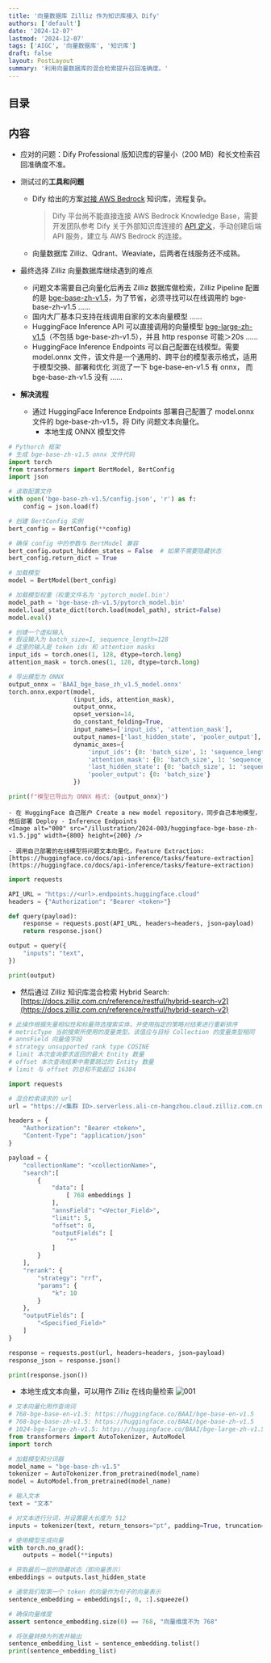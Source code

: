 ```yaml
---
title: '向量数据库 Zilliz 作为知识库接入 Dify'
authors: ['default']
date: '2024-12-07'
lastmod: '2024-12-07'
tags: ['AIGC', '向量数据库', '知识库']
draft: false
layout: PostLayout
summary: '利用向量数据库的混合检索提升召回准确度。'
---
```


## 目录

<TOCInline toc={props.toc} exclude="Introduction" />

## 内容

- 应对的问题：Dify Professional 版知识库的容量小（200 MB）和长文检索召回准确度不准。

- 测试过的**工具和问题**

  - Dify 给出的方案[对接 AWS Bedrock](https://docs.dify.ai/zh-hans/learn-more/use-cases/how-to-connect-aws-bedrock) 知识库，流程复杂。
    > Dify 平台尚不能直接连接 AWS Bedrock Knowledge Base，需要开发团队参考 Dify 关于外部知识库连接的 [API 定义](https://docs.dify.ai/zh-hans/guides/knowledge-base/external-knowledge-api-documentation)，手动创建后端 API 服务，建立与 AWS Bedrock 的连接。
  - 向量数据库 Zilliz、Qdrant、Weaviate，后两者在线服务还不成熟。

- 最终选择 Zilliz 向量数据库继续遇到的难点

  - 问题文本需要自己向量化后再去 Zilliz 数据库做检索，Zilliz Pipeline 配置的是 [bge-base-zh-v1.5](https://huggingface.co/BAAI/bge-base-zh-v1.5)，为了节省，必须寻找可以在线调用的 bge-base-zh-v1.5 ……
  - 国内大厂基本只支持在线调用自家的文本向量模型 ……
  - HuggingFace Inference API 可以直接调用的向量模型 [bge-large-zh-v1.5](https://huggingface.co/BAAI/bge-large-zh-v1.5)（不包括 bge-base-zh-v1.5），并且 http response 可能＞20s ……
  - HuggingFace Inference Endpoints 可以自己配置在线模型。需要 model.onnx 文件，该文件是一个通用的、跨平台的模型表示格式，适用于模型交换、部署和优化
    浏览了一下 bge-base-en-v1.5 有 onnx， 而 bge-base-zh-v1.5 没有 ……

- **解决流程**
  - 通过 HuggingFace Inference Endpoints 部署自己配置了 model.onnx 文件的 bge-base-zh-v1.5，将 Dify 问题文本向量化。
    - 本地生成 ONNX 模型文件

```Python
# Pythorch 框架
# 生成 bge-base-zh-v1.5 onnx 文件代码
import torch
from transformers import BertModel, BertConfig
import json

# 读取配置文件
with open('bge-base-zh-v1.5/config.json', 'r') as f:
    config = json.load(f)

# 创建 BertConfig 实例
bert_config = BertConfig(**config)

# 确保 config 中的参数与 BertModel 兼容
bert_config.output_hidden_states = False  # 如果不需要隐藏状态
bert_config.return_dict = True

# 加载模型
model = BertModel(bert_config)

# 加载模型权重（权重文件名为 'pytorch_model.bin'）
model_path = 'bge-base-zh-v1.5/pytorch_model.bin'
model.load_state_dict(torch.load(model_path), strict=False)
model.eval()

# 创建一个虚拟输入
# 假设输入为 batch_size=1, sequence_length=128
# 这里的输入是 token ids 和 attention masks
input_ids = torch.ones(1, 128, dtype=torch.long)
attention_mask = torch.ones(1, 128, dtype=torch.long)

# 导出模型为 ONNX
output_onnx = 'BAAI_bge_base_zh_v1.5_model.onnx'
torch.onnx.export(model,
                  (input_ids, attention_mask),
                  output_onnx,
                  opset_version=14,
                  do_constant_folding=True,
                  input_names=['input_ids', 'attention_mask'],
                  output_names=['last_hidden_state', 'pooler_output'],
                  dynamic_axes={
                      'input_ids': {0: 'batch_size', 1: 'sequence_length'},
                      'attention_mask': {0: 'batch_size', 1: 'sequence_length'},
                      'last_hidden_state': {0: 'batch_size', 1: 'sequence_length'},
                      'pooler_output': {0: 'batch_size'}
                  })

print(f"模型已导出为 ONNX 格式: {output_onnx}")
```

    - 在 HuggingFace 自己账户 Create a new model repository，同步自己本地模型，然后部署 Deploy - Inference Endpoints
    <Image alt="000" src="/illustration/2024-003/huggingface-bge-base-zh-v1.5.jpg" width={800} height={200} />

    - 调用自己部署的在线模型将问题文本向量化，Feature Extraction: [https://huggingface.co/docs/api-inference/tasks/feature-extraction](https://huggingface.co/docs/api-inference/tasks/feature-extraction)

```Python
import requests

API_URL = "https://<url>.endpoints.huggingface.cloud"
headers = {"Authorization": "Bearer <token>"}

def query(payload):
    response = requests.post(API_URL, headers=headers, json=payload)
    return response.json()

output = query({
    "inputs": "text",
})

print(output)
```

- 然后通过 Zilliz 知识库混合检索 Hybrid Search: [https://docs.zilliz.com.cn/reference/restful/hybrid-search-v2](https://docs.zilliz.com.cn/reference/restful/hybrid-search-v2)

```Python
# 此操作根据矢量相似性和标量筛选搜索实体，并使用指定的策略对结果进行重新排序
# metricType 当前搜索所使用的度量类型。该值应与目标 Collection 的度量类型相同
# annsField 向量值字段
# strategy unsupported rank type COSINE
# limit 本次查询要求返回的最大 Entity 数量
# offset 本次查询结果中需要跳过的 Entity 数量
# limit 与 offset 的总和不能超过 16384

import requests

# 混合检索请求的 url
url = "https://<集群 ID>.serverless.ali-cn-hangzhou.cloud.zilliz.com.cn/v2/vectordb/entities/hybrid_search"

headers = {
    "Authorization": "Bearer <token>",
    "Content-Type": "application/json"
}

payload = {
    "collectionName": "<collectionName>",
    "search":[
        {
            "data": [
                [ 768 embeddings ]
            ],
            "annsField": "<Vector_Field>",
            "limit": 5,
            "offset": 0,
            "outputFields": [
                "*"
            ]
        }
    ],
    "rerank": {
        "strategy": "rrf",
        "params": {
            "k": 10
        }
    },
    "outputFields": [
        "<Specified_Field>"
    ]
}

response = requests.post(url, headers=headers, json=payload)
response_json = response.json()

print(response.json())
```

- 本地生成文本向量，可以用作 Zilliz 在线向量检索
  <Image alt="001" src="/illustration/2024-003/Zilliz.jpg" width={800} height={200} />

```Python
# 文本向量化用作查询词
# 768-bge-base-en-v1.5: https://huggingface.co/BAAI/bge-base-en-v1.5
# 768-bge-base-zh-v1.5: https://huggingface.co/BAAI/bge-base-zh-v1.5
# 1024-bge-large-zh-v1.5: https://huggingface.co/BAAI/bge-large-zh-v1.5
from transformers import AutoTokenizer, AutoModel
import torch

# 加载模型和分词器
model_name = "bge-base-zh-v1.5"
tokenizer = AutoTokenizer.from_pretrained(model_name)
model = AutoModel.from_pretrained(model_name)

# 输入文本
text = "文本"

# 对文本进行分词，并设置最大长度为 512
inputs = tokenizer(text, return_tensors="pt", padding=True, truncation=True, max_length=512)

# 使用模型生成向量
with torch.no_grad():
    outputs = model(**inputs)

# 获取最后一层的隐藏状态（即向量表示）
embeddings = outputs.last_hidden_state

# 通常我们取第一个 token 的向量作为句子的向量表示
sentence_embedding = embeddings[:, 0, :].squeeze()

# 确保向量维度
assert sentence_embedding.size(0) == 768, "向量维度不为 768"

# 将张量转换为列表并输出
sentence_embedding_list = sentence_embedding.tolist()
print(sentence_embedding_list)
```
